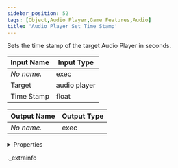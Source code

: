 ```yaml
---
sidebar_position: 52
tags: [Object,Audio Player,Game Features,Audio]
title: 'Audio Player Set Time Stamp'
---
```


Sets the time stamp of the target Audio Player in seconds.



<IChip uuid="d30959ca-fa17-498b-88da-a83a46c34b97" />

| Input Name | Input Type |
|-----------|-----------|
| *No name.* | exec |
| Target | audio player |
| Time Stamp | float |

| Output Name | Output Type |
|-----------|-----------|
| *No name.* | exec |


<details>
  <summary>Properties</summary>
  <div>
    <div>
    <table>
      <thead>
        <tr>
          <th>Room availability:</th>
          <th>Available everywhere</th>
        </tr>
        <tr>
          <th>Is beta required?</th>
          <th>No</th>
        </tr>
        <tr>
          <th>Is this chip a trolling risk?</th>
          <th>No</th>
        </tr>
        <tr>
          <th>Is this chip a role assignment risk?</th>
          <th>No</th>
        </tr>
        <tr>
          <th>Chip UUID</th>
          <th>d30959ca-fa17-498b-88da-a83a46c34b97</th>
        </tr>
      </thead>
    </table>
    </div>
  </div>
</details>

._extrainfo